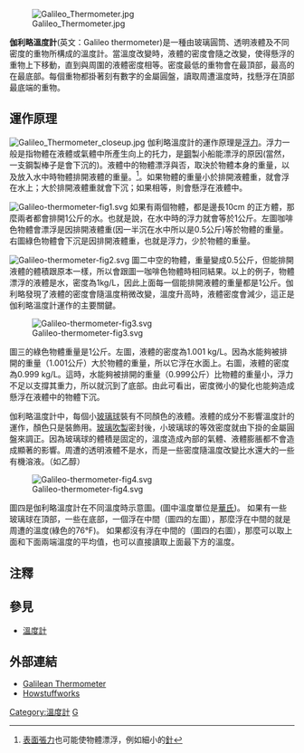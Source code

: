 [[File:Galileo_Thermometer.jpg|thumb]]

'''伽利略溫度計'''(英文：Galileo thermometer)是一種由玻璃圓筒、透明液體及不同密度的重物所構成的溫度計。當溫度改變時，液體的密度會隨之改變，使得懸浮的重物上下移動，直到與周圍的液體密度相等。密度最低的重物會在最頂部，最高的在最底部。每個重物都掛著刻有數字的金屬圓盤，讀取周遭溫度時，找懸浮在頂部最底端的重物。

== 運作原理 ==
[[File:Galileo_Thermometer_closeup.jpg|thumb]]
伽利略溫度計的運作原理是[[浮力|浮力]]。浮力一般是指物體在液體或氣體中所產生向上的托力，是[[鋼|鋼]]製小船能漂浮的原因(當然，一支鋼製棒子是會下沉的)。液體中的物體漂浮與否，取決於物體本身的重量，以及放入水中時物體排開液體的重量。<ref>[[表面張力|表面張力]]也可能使物體漂浮，例如細小的[[針|針]]</ref>。如果物體的重量小於排開液體重，就會浮在水上；大於排開液體重就會下沉；如果相等，則會懸浮在液體中。

[[File:Galileo-thermometer-fig1.svg|frame]]
如果有兩個物體，都是邊長10cm 的正方體，那麼兩者都會排開1公斤的水。也就是說，在水中時的浮力就會等於1公斤。左圖咖啡色物體會漂浮是因排開液體重(因一半沉在水中所以是0.5公斤)等於物體的重量。右圖綠色物體會下沉是因排開液體重，也就是浮力，少於物體的重量。

[[File:Galileo-thermometer-fig2.svg|frame]]
圖二中空的物體，重量變成0.5公斤，但能排開液體的體積跟原本一樣，所以會跟圖一咖啡色物體時相同結果。以上的例子，物體漂浮的液體是水，密度為1kg/L，因此上面每一個能排開液體的重量都是1公斤。伽利略發現了液體的密度會隨溫度稍微改變，溫度升高時，液體密度會減少，這正是伽利略溫度計運作的主要關鍵。

[[File:Galileo-thermometer-fig3.svg|frame]]

圖三的綠色物體重量是1公斤。左圖，液體的密度為1.001 kg/L。因為水能夠被排開的重量（1.001公斤）大於物體的重量，所以它浮在水面上。右圖，液體的密度為0.999 kg/L。這時，水能夠被排開的重量（0.999公斤）比物體的重量小，浮力不足以支撐其重力，所以就沉到了底部。由此可看出，密度微小的變化也能夠造成懸浮在液體中的物體下沉。

伽利略溫度計中，每個小[[玻璃球|玻璃球]]裝有不同顏色的液體。液體的成分不影響溫度計的運作，顏色只是裝飾用。[[玻璃吹製|玻璃吹製]]密封後，小玻璃球的等效密度就由下掛的金屬圓盤來調正。因為玻璃球的體積是固定的，溫度造成內部的氣體、液體膨脹都不會造成顯著的影響。周遭的透明液體不是水，而是一些密度隨溫度改變比水還大的一些有機溶液。（如乙醇）

[[File:Galileo-thermometer-fig4.svg|frame]]

圖四是伽利略溫度計在不同溫度時示意圖。(圖中溫度單位是[[華氏|華氏]])。
如果有一些玻璃球在頂部，一些在底部，一個浮在中間（圖四的左圖），那麼浮在中間的就是周遭的溫度(綠色的76°F)。
如果都沒有浮在中間的（圖四的右圖），那麼可以取上面和下面兩端溫度的平均值，也可以直接讀取上面最下方的溫度。

== 注釋 ==
<references />

== 參見 ==
* [[溫度計|溫度計]]

== 外部連結 ==
* [http://hewgill.com/galilean-thermometer/ Galilean Thermometer]{{Wayback|url=http://hewgill.com/galilean-thermometer/ |date=20060917233344 }} {{en}}
* [http://www.howstuffworks.com/question663.htm Howstuffworks]{{Wayback|url=http://www.howstuffworks.com/question663.htm |date=20060903145354 }} {{en}}

[[Category:溫度計|Category:溫度計]]
[[Category:科學教材|G]]